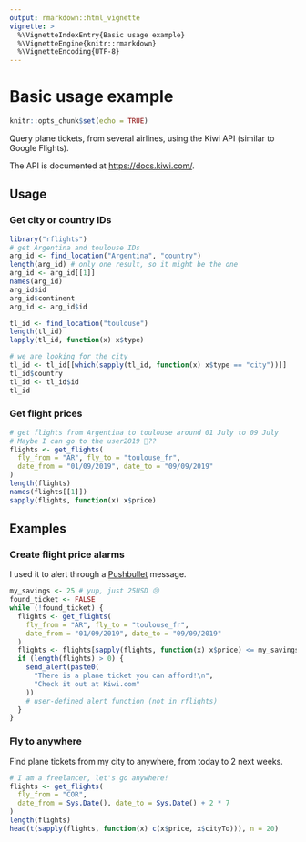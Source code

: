 ```yaml
---
output: rmarkdown::html_vignette
vignette: >
  %\VignetteIndexEntry{Basic usage example}
  %\VignetteEngine{knitr::rmarkdown}
  %\VignetteEncoding{UTF-8}
---
```


# Basic usage example

```r
knitr::opts_chunk$set(echo = TRUE)
```

Query plane tickets, from several airlines, using the Kiwi API (similar to Google Flights).

The API is documented at [https://docs.kiwi.com/](https://docs.kiwi.com/).

## Usage

### Get city or country IDs

```r
library("rflights")
# get Argentina and toulouse IDs
arg_id <- find_location("Argentina", "country")
length(arg_id) # only one result, so it might be the one
arg_id <- arg_id[[1]]
names(arg_id)
arg_id$id
arg_id$continent
arg_id <- arg_id$id

tl_id <- find_location("toulouse")
length(tl_id)
lapply(tl_id, function(x) x$type)

# we are looking for the city
tl_id <- tl_id[[which(sapply(tl_id, function(x) x$type == "city"))]]
tl_id$country
tl_id <- tl_id$id
tl_id
```

### Get flight prices

```r
# get flights from Argentina to toulouse around 01 July to 09 July
# Maybe I can go to the user2019 🤔??
flights <- get_flights(
  fly_from = "AR", fly_to = "toulouse_fr",
  date_from = "01/09/2019", date_to = "09/09/2019"
)
length(flights)
names(flights[[1]])
sapply(flights, function(x) x$price)
```

## Examples

### Create flight price alarms

I used it to alert through a [Pushbullet](https://www.pushbullet.com/) message.

```r
my_savings <- 25 # yup, just 25USD 😣
found_ticket <- FALSE
while (!found_ticket) {
  flights <- get_flights(
    fly_from = "AR", fly_to = "toulouse_fr",
    date_from = "01/09/2019", date_to = "09/09/2019"
  )
  flights <- flights[sapply(flights, function(x) x$price) <= my_savings]
  if (length(flights) > 0) {
    send_alert(paste0(
      "There is a plane ticket you can afford!\n",
      "Check it out at Kiwi.com"
    ))
    # user-defined alert function (not in rflights)
  }
}
```

### Fly to anywhere

Find plane tickets from my city to anywhere, from today to 2 next weeks.

```r
# I am a freelancer, let's go anywhere!
flights <- get_flights(
  fly_from = "COR",
  date_from = Sys.Date(), date_to = Sys.Date() + 2 * 7
)
length(flights)
head(t(sapply(flights, function(x) c(x$price, x$cityTo))), n = 20)
```
